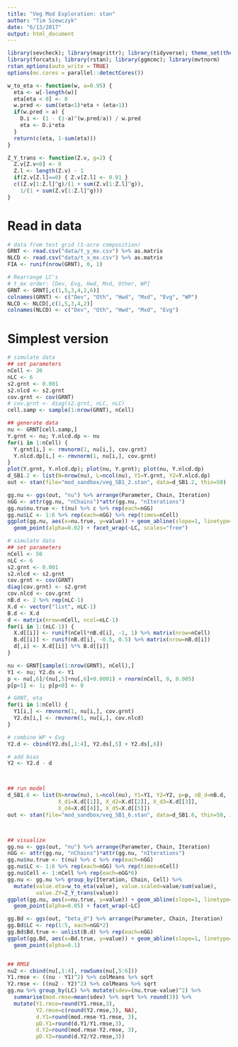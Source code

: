 ```yaml
---
title: "Veg Mod Exploration: stan"
author: "Tim Szewczyk"
date: "6/13/2017"
output: html_document
---
```


```r
library(sevcheck); library(magrittr); library(tidyverse); theme_set(theme_bw())
library(forcats); library(rstan); library(ggmcmc); library(mvtnorm)
rstan_options(auto_write = TRUE)
options(mc.cores = parallel::detectCores())

w_to_eta <- function(w, a=0.95) {
  eta <- w[-length(w)]
  eta[eta < 0] <- 0
  w.pred <- sum((eta<1)*eta + (eta>1))
  if(w.pred > a) {
    D.i <- (1 - (1-a)^(w.pred/a)) / w.pred
    eta <- D.i*eta
  }
  return(c(eta, 1-sum(eta)))
}

Z_Y_trans <- function(Z.v, g=2) {
  Z.v[Z.v<0] <- 0
  Z.l <- length(Z.v) - 1
  if(Z.v[Z.l]==0) { Z.v[Z.l] <- 0.01 }
  c((Z.v[1:Z.l]^g)/(1 + sum(Z.v[1:Z.l]^g)),
    1/(1 + sum(Z.v[1:Z.l]^g)))
}
```

# Read in data
```r
# data from test grid (1-acre composition)
GRNT <- read.csv("data/t_y_mx.csv") %>% as.matrix
NLCD <- read.csv("data/t_x_mx.csv") %>% as.matrix
FIA <- runif(nrow(GRNT), 0, 1)

# Rearrange LC's
# t_mx order: [Dev, Evg, Hwd, Mxd, Other, WP]
GRNT <- GRNT[,c(1,5,3,4,2,6)]
colnames(GRNT) <- c("Dev", "Oth", "Hwd", "Mxd", "Evg", "WP")
NLCD <- NLCD[,c(1,5,3,4,2)]
colnames(NLCD) <- c("Dev", "Oth", "Hwd", "Mxd", "Evg")
```


# Simplest version
```r
# simulate data
## set parameters
nCell <- 20
nLC <- 6
s2.grnt <- 0.001
s2.nlcd <- s2.grnt
cov.grnt <- cov(GRNT)
# cov.grnt <- diag(s2.grnt, nLC, nLC)
cell.samp <- sample(1:nrow(GRNT), nCell)

## generate data
nu <- GRNT[cell.samp,]
Y.grnt <- nu; Y.nlcd.dp <- nu
for(i in 1:nCell) {
  Y.grnt[i,] <- rmvnorm(1, nu[i,], cov.grnt) 
  Y.nlcd.dp[i,] <- rmvnorm(1, nu[i,], cov.grnt) 
}
plot(Y.grnt, Y.nlcd.dp); plot(nu, Y.grnt); plot(nu, Y.nlcd.dp)
d_SB1.2 <- list(N=nrow(nu), L=ncol(nu), Y1=Y.grnt, Y2=Y.nlcd.dp)
out <- stan(file="mod_sandbox/veg_SB1_2.stan", data=d_SB1.2, thin=50)

gg.nu <- ggs(out, "nu") %>% arrange(Parameter, Chain, Iteration)
nGG <- attr(gg.nu, "nChains")*attr(gg.nu, "nIterations")
gg.nu$nu.true <- t(nu) %>% c %>% rep(each=nGG)
gg.nu$LC <- 1:6 %>% rep(each=nGG) %>% rep(times=nCell)
ggplot(gg.nu, aes(x=nu.true, y=value)) + geom_abline(slope=1, linetype=2) +
  geom_point(alpha=0.02) + facet_wrap(~LC, scales="free")
```


```r
# simulate data
## set parameters
nCell <- 50
nLC <- 6
s2.grnt <- 0.001
s2.nlcd <- s2.grnt
cov.grnt <- cov(GRNT)
diag(cov.grnt) <- s2.grnt
cov.nlcd <- cov.grnt
nB.d <- 2 %>% rep(nLC-1)
X.d <- vector("list", nLC-1)
B.d <- X.d
d <- matrix(nrow=nCell, ncol=nLC-1)
for(i in 1:(nLC-1)) {
  X.d[[i]] <- runif(nCell*nB.d[i], -1, 1) %>% matrix(nrow=nCell)
  B.d[[i]] <- runif(nB.d[i], -0.5, 0.5) %>% matrix(nrow=nB.d[i])
  d[,i] <- X.d[[i]] %*% B.d[[i]]
}

nu <- GRNT[sample(1:nrow(GRNT), nCell),]
Y1 <- nu; Y2.ds <- Y1
p <- nu[,6]/(nu[,5]+nu[,6]+0.0001) + rnorm(nCell, 0, 0.005)
p[p>1] <- 1; p[p<0] <- 0

# GRNT, eta
for(i in 1:nCell) {
  Y1[i,] <- rmvnorm(1, nu[i,], cov.grnt)
  Y2.ds[i,] <- rmvnorm(1, nu[i,], cov.nlcd)
}

# combine WP + Evg
Y2.d <- cbind(Y2.ds[,1:4], Y2.ds[,5] + Y2.ds[,6])

# add bias
Y2 <- Y2.d - d



## run model
d_SB1.6 <- list(N=nrow(nu), L=ncol(nu), Y1=Y1, Y2=Y2, p=p, nB_d=nB.d, 
                X_d1=X.d[[1]], X_d2=X.d[[2]], X_d3=X.d[[3]], 
                X_d4=X.d[[4]], X_d5=X.d[[5]])
out <- stan(file="mod_sandbox/veg_SB1_6.stan", data=d_SB1.6, thin=50, init=0)



## visualize
gg.nu <- ggs(out, "nu") %>% arrange(Parameter, Chain, Iteration)
nGG <- attr(gg.nu, "nChains")*attr(gg.nu, "nIterations")
gg.nu$nu.true <- t(nu) %>% c %>% rep(each=nGG)
gg.nu$LC <- 1:6 %>% rep(each=nGG) %>% rep(times=nCell)
gg.nu$Cell <- 1:nCell %>% rep(each=nGG*6)
gg.nu <- gg.nu %>% group_by(Iteration, Chain, Cell) %>%
  mutate(value.eta=w_to_eta(value), value.scaled=value/sum(value),
         value.ZY=Z_Y_trans(value))
ggplot(gg.nu, aes(x=nu.true, y=value)) + geom_abline(slope=1, linetype=2) +
  geom_point(alpha=0.05) + facet_wrap(~LC)

gg.Bd <- ggs(out, "beta_d") %>% arrange(Parameter, Chain, Iteration)
gg.Bd$LC <- rep(1:5, each=nGG*2) 
gg.Bd$Bd.true <- unlist(B.d) %>% rep(each=nGG)
ggplot(gg.Bd, aes(x=Bd.true, y=value)) + geom_abline(slope=1, linetype=3) +
  geom_point(alpha=0.1)


## RMSE
nu2 <- cbind(nu[,1:4], rowSums(nu[,5:6]))
Y1.rmse <- ((nu - Y1)^2) %>% colMeans %>% sqrt
Y2.rmse <- ((nu2 - Y2)^2) %>% colMeans %>% sqrt
gg.nu %>% group_by(LC) %>% mutate(sdev=(nu.true-value)^2) %>%
  summarise(mod.rmse=mean(sdev) %>% sqrt %>% round(3)) %>%
  mutate(Y1.rmse=round(Y1.rmse,3),
         Y2.rmse=c(round(Y2.rmse,3), NA),
         d.Y1=round(mod.rmse-Y1.rmse, 3), 
         pD.Y1=round(d.Y1/Y1.rmse,3),
         d.Y2=round(mod.rmse-Y2.rmse, 3), 
         pD.Y2=round(d.Y2/Y2.rmse,3))
```








